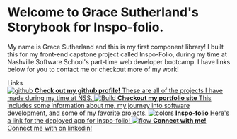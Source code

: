 

<Meta title="Example/Introduction" />

<style>{`

  .subheading {
    --mediumdark: '#999999';
    font-weight: 900;
    font-size: 13px;
    color: #999;
    letter-spacing: 6px;
    line-height: 24px;
    text-transform: uppercase;
    margin-bottom: 12px;
    margin-top: 40px;
  }

  .link-list {
    display: grid;
    grid-template-columns: 1fr;
    grid-template-rows: 1fr 1fr;
    row-gap: 10px;
  }

  @media (min-width: 620px) {
    .link-list {
      row-gap: 20px;
      column-gap: 20px;
      grid-template-columns: 1fr 1fr;
    }
  }

  @media all and (-ms-high-contrast:none) {
  .link-list {
      display: -ms-grid;
      -ms-grid-columns: 1fr 1fr;
      -ms-grid-rows: 1fr 1fr;
    }
  }

  .link-item {
    background-color: #A9CEF4;
    display: block;
    padding: 20px 30px 20px 15px;
    border: 1px solid #00000010;
    border-radius: 5px;
    transition: background 150ms ease-out, border 150ms ease-out, transform 150ms ease-out;
    color: #36494E;
    display: flex;
    align-items: flex-start;
  }

  .link-item:hover {
    border-color: #1EA7FD50;
    transform: translate3d(0, -3px, 0);
    box-shadow: rgba(0, 0, 0, 0.08) 0 3px 10px 0;
  }

  .link-item:active {
    border-color: #1EA7FD;
    transform: translate3d(0, 0, 0);
  }

  .link-item strong {
    font-weight: 700;
    display: block;
    margin-bottom: 2px;
  }
  
  .link-item img {
    height: 40px;
    width: 40px;
    margin-right: 15px;
    flex: none;
  }

  .link-item span {
    font-size: 14px;
    line-height: 20px;
  }

  .tip {
    display: inline-block;
    border-radius: 1em;
    font-size: 11px;
    line-height: 12px;
    font-weight: 700;
    background: #E7FDD8;
    color: #66BF3C;
    padding: 4px 12px;
    margin-right: 10px;
    vertical-align: top;
  }

  .tip-wrapper {
    font-size: 13px;
    line-height: 20px;
    margin-top: 40px;
    margin-bottom: 40px;
  }

  .tip-wrapper code {
    font-size: 12px;
    display: inline-block;
  }

  
`}</style>

# Welcome to Grace Sutherland's Storybook for Inspo-folio.

My name is Grace Sutherland and this is my first component library! I built this for my front-end
capstone project called Inspo-Folio, during my time at Nashville Software School's part-time web developer bootcamp.
I have links below for you to contact me or checkout more of my work!

<div className="subheading">Links</div>

<div className="link-list">
  <a
    className="link-item"
    href="https://github.com/rgs1690"
    target="_blank"
  >
    <img src="https://cdn.worldvectorlogo.com/logos/github-icon.svg" alt="github" />
    <span>
      <strong>Check out my github profile!</strong>
      These are all of the projects I have made during my time at NSS.
    </span>
  </a>
  <a
    className="link-item"
    href="https://grace-sutherland.netlify.app/"
    target="_blank"
  >
    <img src={StackAlt} alt="Build" />
    <span>
      <strong>Checkout my portfolio site</strong>
      This includes some information about me, my journey into software development, and some of 
      my favorite projects.
    </span>
  </a>
  <a
    className="link-item"
    href=""
    target="_blank"
  >
    <img src={Colors} alt="colors" />
    <span>
      <strong>Inspo-folio</strong>
      Here's a link for the deployed app for Inspo-folio!
    </span>
  </a>
  <a
    className="link-item"
    href="https://www.linkedin.com/in/grace-sutherland4724/"
    target="_blank"
  >
    <img src="https://cdn.worldvectorlogo.com/logos/linkedin-icon-2.svg" alt="flow" />
    <span>
      <strong>Connect with me!</strong>
      Connect me with on linkedin!
    </span>
  </a>
</div>

